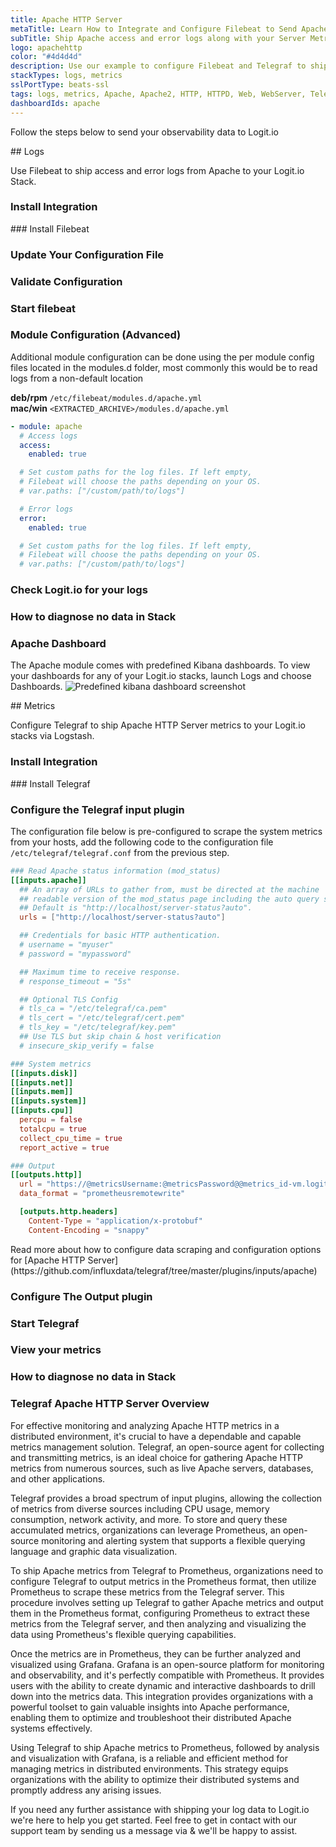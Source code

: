 ```yaml
---
title: Apache HTTP Server
metaTitle: Learn How to Integrate and Configure Filebeat to Send Apache Logs. Integrate and Configure Telegraf to send Apache HTTP Server Metrics
subTitle: Ship Apache access and error logs along with your Server Metrics via Telegraf to your Logit.io Stack
logo: apachehttp
color: "#4d4d4d"
description: Use our example to configure Filebeat and Telegraf to ship Apache HTTP Server logs and metrics to Logit.io.
stackTypes: logs, metrics
sslPortType: beats-ssl
tags: logs, metrics, Apache, Apache2, HTTP, HTTPD, Web, WebServer, Telegraf, Metrics, Telemetry, OpenTelemetry, Health, Instrumentation, Apache HTTP Server, Prometheus, Web Server, Http
dashboardIds: apache
---
```


Follow the steps below to send your observability data to Logit.io

<Steps>
  ## Logs

  Use Filebeat to ship access and error logs from Apache to your Logit.io Stack.

  ### Install Integration
  <InstallIntegration/>
  ### Install Filebeat

  <InstallFilebeat />

  ### Update Your Configuration File

  <UpdateFilebeatConfigFile />

  ### Validate Configuration
  
  <ValidateBeat beatname="filebeat" />

  ### Start filebeat

  <StartFilebeat />

  ### Module Configuration (Advanced)

  Additional module configuration can be done using the per module config files located in the modules.d folder, most commonly this would be to read logs from a non-default location
          
  __deb/rpm__ `/etc/filebeat/modules.d/apache.yml`  
  __mac/win__ `<EXTRACTED_ARCHIVE>/modules.d/apache.yml`

  ```yml copy
  - module: apache
    # Access logs
    access:
      enabled: true

    # Set custom paths for the log files. If left empty,
    # Filebeat will choose the paths depending on your OS.
    # var.paths: ["/custom/path/to/logs"]

    # Error logs
    error:
      enabled: true

    # Set custom paths for the log files. If left empty,
    # Filebeat will choose the paths depending on your OS.
    # var.paths: ["/custom/path/to/logs"]
  ```
  ### Check Logit.io for your logs
  <LaunchStack utmMedium="logs" utmCampaign="apache" source="apache" />

  ### How to diagnose no data in Stack

  <DiagnoseNoData />

  ### Apache Dashboard

  The Apache module comes with predefined Kibana dashboards. To view your dashboards for any of your Logit.io stacks, launch Logs and choose Dashboards.
  ![Predefined kibana dashboard screenshot](@/images/integrations/filebeat/apache.png)
          
</Steps>

<Steps>
  ## Metrics

  Configure Telegraf to ship Apache HTTP Server metrics to your Logit.io stacks via Logstash.

  ### Install Integration
  <InstallIntegration/>
  ### Install Telegraf

  <InstallTelegraf />

  ### Configure the Telegraf input plugin

  The configuration file below is pre-configured to scrape the system metrics from your hosts, add the following code to the configuration file `/etc/telegraf/telegraf.conf` from the previous step.

  ```toml copy showLineNumbers /@metricsUsername/ /@metricsPassword/ /@metrics_id/ /@vmAgentPort/
  ### Read Apache status information (mod_status)
  [[inputs.apache]]
    ## An array of URLs to gather from, must be directed at the machine
    ## readable version of the mod_status page including the auto query string.
    ## Default is "http://localhost/server-status?auto".
    urls = ["http://localhost/server-status?auto"]

    ## Credentials for basic HTTP authentication.
    # username = "myuser"
    # password = "mypassword"

    ## Maximum time to receive response.
    # response_timeout = "5s"

    ## Optional TLS Config
    # tls_ca = "/etc/telegraf/ca.pem"
    # tls_cert = "/etc/telegraf/cert.pem"
    # tls_key = "/etc/telegraf/key.pem"
    ## Use TLS but skip chain & host verification
    # insecure_skip_verify = false
  
  ### System metrics
  [[inputs.disk]]
  [[inputs.net]]
  [[inputs.mem]]
  [[inputs.system]]
  [[inputs.cpu]]
    percpu = false
    totalcpu = true
    collect_cpu_time = true
    report_active = true

  ### Output
  [[outputs.http]]
    url = "https://@metricsUsername:@metricsPassword@@metrics_id-vm.logit.io:@vmAgentPort/api/v1/write"
    data_format = "prometheusremotewrite"

    [outputs.http.headers]
      Content-Type = "application/x-protobuf"
      Content-Encoding = "snappy"
  ```

  <Callout type="info">
    Read more about how to configure data scraping and configuration options for [Apache HTTP Server](https://github.com/influxdata/telegraf/tree/master/plugins/inputs/apache)
  </Callout>

  ### Configure The Output plugin

  <TelegrafOutputPlugin />

  ### Start Telegraf

  <StartTelegraf />

  ### View your metrics
  <LaunchStack source="Apache_HTTP_Server_Metrics_via_Telegraf" utmMedium="metrics" utmCampaign="telegraf-Apache-metrics" />

  ### How to diagnose no data in Stack

  <DiagnoseNoData />

</Steps>

### Telegraf Apache HTTP Server Overview

For effective monitoring and analyzing Apache HTTP metrics in a distributed environment, it's crucial to have a dependable and capable metrics 
management solution. Telegraf, an open-source agent for collecting and transmitting metrics, is an ideal choice for gathering Apache HTTP 
metrics from numerous sources, such as live Apache servers, databases, and other applications.

Telegraf provides a broad spectrum of input plugins, allowing the collection of metrics from diverse sources including CPU usage, memory 
consumption, network activity, and more. To store and query these accumulated metrics, organizations can leverage Prometheus, an open-source 
monitoring and alerting system that supports a flexible querying language and graphic data visualization.

To ship Apache metrics from Telegraf to Prometheus, organizations need to configure Telegraf to output metrics in the Prometheus format, then 
utilize Prometheus to scrape these metrics from the Telegraf server. This procedure involves setting up Telegraf to gather Apache metrics and 
output them in the Prometheus format, configuring Prometheus to extract these metrics from the Telegraf server, and then analyzing and 
visualizing the data using Prometheus's flexible querying capabilities.

Once the metrics are in Prometheus, they can be further analyzed and visualized using Grafana. Grafana is an open-source platform for monitoring 
and observability, and it's perfectly compatible with Prometheus. It provides users with the ability to create dynamic and interactive 
dashboards to drill down into the metrics data. This integration provides organizations with a powerful toolset to gain valuable insights into 
Apache performance, enabling them to optimize and troubleshoot their distributed Apache systems effectively.

Using Telegraf to ship Apache metrics to Prometheus, followed by analysis and visualization with Grafana, is a reliable and efficient method 
for managing metrics in distributed environments. This strategy equips organizations with the ability to optimize their distributed systems 
and promptly address any arising issues.

If you need any further assistance with shipping your log data to Logit.io we're here to help you get started. Feel free to get in contact with 
our support team by sending us a message via <IntercomButton text="live chat" /> & we'll be happy to assist.

